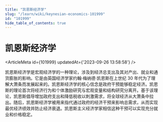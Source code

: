 ```yaml
---
title: "凯恩斯经济学"
slug: "/learn/wiki/keynesian-economics-101999"
id: "101999"
hide_table_of_contents: true
---
```



# 凯恩斯经济学

<ArticleMeta id={101999} updatedAt={'2023-09-26 13:58:58'} />
<div className='border-solid border-b border-t-0 my-4 border-[var(--ifm-color-gray-300)]' />

凯恩斯经济学是宏观经济学的一种理论，涉及到经济总支出及其对产出、就业和通货膨胀的影响。它是由英国经济学家约翰·梅纳德·凯恩斯在上世纪 30 年代为了理解大萧条而发展起来的。凯恩斯经济学的核心信念是政府干预能够稳定经济。凯恩斯的理论首次将经济行为和个体激励研究与宏观变量和结构研究分离开。基于该理论，凯恩斯倡导增加政府支出和降低税收以刺激需求，将全球经济从大萧条中拉出。随后，凯恩斯经济学被用来指代通过政府的经济干预来影响总需求，从而实现最优经济绩效并防止经济衰退。凯恩斯主义经济学家相信这种干预可以实现充分就业和价格稳定。
